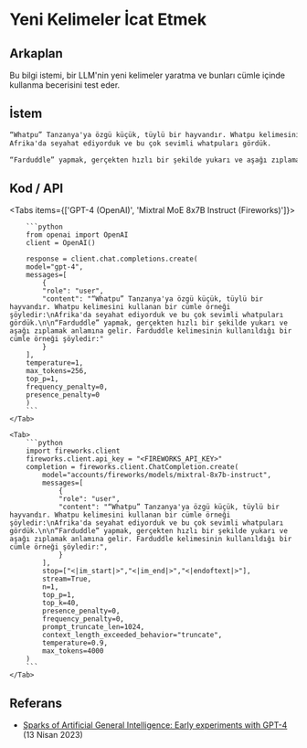 # Yeni Kelimeler İcat Etmek 


## Arkaplan
Bu bilgi istemi, bir LLM'nin yeni kelimeler yaratma ve bunları cümle içinde kullanma becerisini test eder.

## İstem

```markdown
“Whatpu” Tanzanya'ya özgü küçük, tüylü bir hayvandır. Whatpu kelimesini kullanan bir cümle örneği şöyledir:
Afrika'da seyahat ediyorduk ve bu çok sevimli whatpuları gördük.

“Farduddle” yapmak, gerçekten hızlı bir şekilde yukarı ve aşağı zıplamak anlamına gelir. Farduddle kelimesinin kullanıldığı bir cümle örneği şöyledir:
```

## Kod / API

<Tabs items={['GPT-4 (OpenAI)', 'Mixtral MoE 8x7B Instruct (Fireworks)']}>
    <Tab>
  
        ```python
        from openai import OpenAI
        client = OpenAI()

        response = client.chat.completions.create(
        model="gpt-4",
        messages=[
            {
            "role": "user",
            "content": "“Whatpu” Tanzanya'ya özgü küçük, tüylü bir hayvandır. Whatpu kelimesini kullanan bir cümle örneği şöyledir:\nAfrika'da seyahat ediyorduk ve bu çok sevimli whatpuları gördük.\n\n“Farduddle” yapmak, gerçekten hızlı bir şekilde yukarı ve aşağı zıplamak anlamına gelir. Farduddle kelimesinin kullanıldığı bir cümle örneği şöyledir:"
            }
        ],
        temperature=1,
        max_tokens=256,
        top_p=1,
        frequency_penalty=0,
        presence_penalty=0
        )
        ```
    </Tab>

    <Tab>
        ```python
        import fireworks.client
        fireworks.client.api_key = "<FIREWORKS_API_KEY>"
        completion = fireworks.client.ChatCompletion.create(
            model="accounts/fireworks/models/mixtral-8x7b-instruct",
            messages=[
                {
                "role": "user",
                "content": "“Whatpu” Tanzanya'ya özgü küçük, tüylü bir hayvandır. Whatpu kelimesini kullanan bir cümle örneği şöyledir:\nAfrika'da seyahat ediyorduk ve bu çok sevimli whatpuları gördük.\n\n“Farduddle” yapmak, gerçekten hızlı bir şekilde yukarı ve aşağı zıplamak anlamına gelir. Farduddle kelimesinin kullanıldığı bir cümle örneği şöyledir:",
                }
            ],
            stop=["<|im_start|>","<|im_end|>","<|endoftext|>"],
            stream=True,
            n=1,
            top_p=1,
            top_k=40,
            presence_penalty=0,
            frequency_penalty=0,
            prompt_truncate_len=1024,
            context_length_exceeded_behavior="truncate",
            temperature=0.9,
            max_tokens=4000
        )
        ```
    </Tab>


</Tabs>

## Referans
- [Sparks of Artificial General Intelligence: Early experiments with GPT-4](https://www.promptingguide.ai/techniques/fewshot) (13 Nisan 2023)